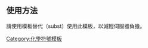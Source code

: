 {{lang|en|[[氫|H]]<sub>2</sub>[[碳|C]][[氧|O]]<sub>3</sub>}}<noinclude>
==使用方法==
請使用模板替代（subst）使用此模板，以減輕伺服器負擔。

[[Category:化學符號模板]]
</noinclude>